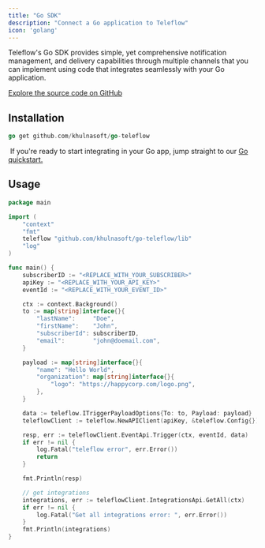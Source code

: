 ```yaml
---
title: "Go SDK"
description: "Connect a Go application to Teleflow"
icon: 'golang'
---
```



Teleflow's Go SDK provides simple, yet comprehensive notification management, and delivery capabilities through multiple channels that you can implement using code that integrates seamlessly with your Go application.

[Explore the source code on GitHub](https://github.com/khulnasoft/go-teleflow)

## Installation

```go
go get github.com/khulnasoft/go-teleflow
```

<Tip> If you're ready to start integrating in your Go app, jump straight to our [Go quickstart.](/quickstarts/go)</Tip>

## Usage 

```go
package main

import (
	"context"
	"fmt"
	teleflow "github.com/khulnasoft/go-teleflow/lib"
	"log"
)

func main() {
	subscriberID := "<REPLACE_WITH_YOUR_SUBSCRIBER>"
	apiKey := "<REPLACE_WITH_YOUR_API_KEY>"
	eventId := "<REPLACE_WITH_YOUR_EVENT_ID>"

	ctx := context.Background()
	to := map[string]interface{}{
		"lastName":     "Doe",
		"firstName":    "John",
		"subscriberId": subscriberID,
		"email":        "john@doemail.com",
	}

	payload := map[string]interface{}{
		"name": "Hello World",
		"organization": map[string]interface{}{
			"logo": "https://happycorp.com/logo.png",
		},
	}

	data := teleflow.ITriggerPayloadOptions{To: to, Payload: payload}
	teleflowClient := teleflow.NewAPIClient(apiKey, &teleflow.Config{})

	resp, err := teleflowClient.EventApi.Trigger(ctx, eventId, data)
	if err != nil {
		log.Fatal("teleflow error", err.Error())
		return
	}

	fmt.Println(resp)

	// get integrations
	integrations, err := teleflowClient.IntegrationsApi.GetAll(ctx)
	if err != nil {
		log.Fatal("Get all integrations error: ", err.Error())
	}
	fmt.Println(integrations)
}
```

